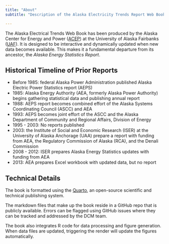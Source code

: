```yaml
---
title: "About"
subtitle: "Description of the Alaska Electricity Trends Report Web Book"

---
```


The Alaska Electrical Trends Web Book has been produced by the Alaska Center for Energy and Power ([ACEP](https://www.uaf.edu/acep/)) at the University of Alaska Fairbanks ([UAF](https://www.uaf.edu/uaf/index.php)). It is designed to be interactive and dynamically updated when new data becomes available. This makes it a fundamental departure from its ancestor, the _Alaska Energy Statistics Report_.

## Historical Timeline of Prior Reports
- Before 1985: federal Alaska Power Administration published Alaska Electric Power Statistics report (AEPS)
- 1985: Alaska Energy Authority (AEA, formerly Alaska Power Authority) begins gathering statistical data and publishing annual report
- 1988: AEPS report becomes combined effort of the Alaska Systems Coordinating Council (ASCC) and AEA
- 1993: AEPS becomes joint effort of the ASCC and the Alaska Department of Community and Regional Affairs, Division of Energy
- 1995 - 2003: No reports published
- 2003: the Institute of Social and Economic Research (ISER) at the University of Alaska Anchorage (UAA) prepare a report with funding from AEA, the Regulatory Commission of Alaska (RCA), and the Denali Commission
- 2008 - 2012: ISER prepares Alaska Energy Statistics updates with funding from AEA
- 2013: AEA prepares Excel workbook with updated data, but no report

## Technical Details

The book is formatted using the [Quarto](https://quarto.org), an open-source scientific and technical publishing system. 

The markdown files that make up the book reside in a GitHub repo that is publicly available. Errors can be flagged using GitHub issues where they can be tracked and addressed by the DCM team.

The book also integrates R code for data processing and figure generation. When data files are updated, triggering the render will update the figures automatically.
